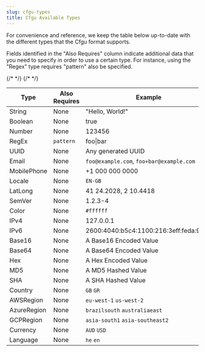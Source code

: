```yaml
---
slug: cfgu-types
title: Cfgu Available Types
---
```


For convenience and reference, we keep the table below up-to-date with the different types that the Cfgu format supports.

Fields identified in the "Also Requires" column indicate additional data that you need to specify in order to use a certain type. For instance, using the "Regex" type requires "pattern" also be specified.

<div class="table-wrapper">
  <table>
    <thead>
      <tr>
        <th>Type</th>
        <th>Also Requires</th>
        <th>Example</th>
      </tr>
    </thead>
    <tbody>
      <tr>
        <td>String</td>
        <td>None</td>
        <td>"Hello, World!"</td>
      </tr>
      <tr>
        <td>Boolean</td>
        <td>None</td>
        <td>true</td>
      </tr>
      <tr>
        <td>Number</td>
        <td>None</td>
        <td>123456</td>
      </tr>
      <tr>
        <td>RegEx</td>
        <td>
          <code>pattern</code>
        </td>
        <td>foo|bar</td>
      </tr>
      <tr>
        <td>UUID</td>
        <td>None</td>
        <td>Any generated UUID</td>
      </tr>
      <tr>
        <td>Email</td>
        <td>None</td>
        <td>
          <code>foo@example.com</code>, <code>foo+bar@example.com</code>
        </td>
      </tr>
      <tr>
        <td>MobilePhone</td>
        <td>None</td>
        <td>+1 000 000 0000</td>
      </tr>
      <tr>
        <td>Locale</td>
        <td>None</td>
        <td>
          <code>EN-GB</code>
        </td>
      </tr>
      <tr>
        <td>LatLong</td>
        <td>None</td>
        <td>41 24.2028, 2 10.4418</td>
      </tr>
      <tr>
        <td>SemVer</td>
        <td>None</td>
        <td>1.2.3-4</td>
      </tr>
      <tr>
        <td>Color</td>
        <td>None</td>
        <td>
          <code>#ffffff</code>
        </td>
      </tr>
      <tr>
        <td>IPv4</td>
        <td>None</td>
        <td>127.0.0.1</td>
      </tr>
      <tr>
        <td>IPv6</td>
        <td>None</td>
        <td>2600:4040:b5c4:1100:216:3eff:feda:953b</td>
      </tr>
      {/* <tr>
        <td>Base16</td>
        <td>None</td>
        <td>A Base16 Encoded Value</td>
      </tr> */}
      <tr>
        <td>Base64</td>
        <td>None</td>
        <td>A Base64 Encoded Value</td>
      </tr>
      <tr>
        <td>Hex</td>
        <td>None</td>
        <td>A Hex Encoded Value</td>
      </tr>
      <tr>
        <td>MD5</td>
        <td>None</td>
        <td>A MD5 Hashed Value</td>
      </tr>
      <tr>
        <td>SHA</td>
        <td>None</td>
        <td>A SHA Hashed Value</td>
      </tr>
      <tr>
        <td>Country</td>
        <td>None</td>
        <td>
          <code>GB</code> <code>GR</code>
        </td>
      </tr>
      <tr>
        <td>AWSRegion</td>
        <td>None</td>
        <td>
          <code>eu-west-1</code> <code>us-west-2</code>
        </td>
      </tr>
      <tr>
        <td>AzureRegion</td>
        <td>None</td>
        <td>
          <code>brazilsouth</code> <code>australiaeast</code>
        </td>
      </tr>
      <tr>
        <td>GCPRegion</td>
        <td>None</td>
        <td>
          <code>asia-south1</code> <code>asia-southeast2</code>
        </td>
      </tr>
      <tr>
        <td>Currency</td>
        <td>None</td>
        <td>
          <code>AUD</code> <code>USD</code>
        </td>
      </tr>
      {/* <tr>
        <td>Language</td>
        <td>None</td>
        <td>
          <code>he</code> <code>en</code>
        </td>
      </tr> */}
    </tbody>
  </table>
</div>
